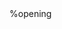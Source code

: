 
%opening
\title{Residual Analysis for Linear and LME Models with \texttt{R}}
\author{Dublin \texttt{R}}





\begin{document}

\maketitle

\tableofcontents

Below the table on the left shows inputs and outputs from a simple linear regression analysis, and the chart on the right displays the residual (e) and independent variable (X) as a residual plot.

%x	60	70	80	85	95
%y	70	65	70	95	85
%ŷ	65.411	71.849	78.288	81.507	87.945
%e	4.589	-6.849	-8.288	13.493	-2.945
% Image of residual plot
\newpage
The residual plot shows a fairly random pattern - the first residual is positive, the next two are negative, the fourth is positive, and the last residual is negative. This random pattern indicates that a linear model provides a decent fit to the data.

Below, the residual plots show three typical patterns. The first plot shows a random pattern, indicating a good fit for a linear model. The other plot patterns are non-random (U-shaped and inverted U), suggesting a better fit for a non-linear model.

		
%Random pattern	Non-random: U-shaped	Non-random: Inverted U
In the next lesson, we will work on a problem, where the residual plot shows a non-random pattern. And we will show how to "transform" the data to use a linear model with nonlinear data.

%----------------------------------------------------------------------------------------------%
\newpage
%http://blog.minitab.com/blog/adventures-in-statistics/why-you-need-to-check-your-residual-plots-for-regression-analysis
In the graph above, you can predict non-zero values for the residuals based on the fitted value. For example, a fitted value of 8 has an expected residual that is negative. Conversely, a fitted value of 5 or 11 has an expected residual that is positive.

The non-random pattern in the residuals indicates that the deterministic portion (predictor variables) of the model is not capturing some explanatory information that is “leaking” into the residuals. The graph could represent several ways in which the model is not explaining all that is possible. 

Possibilities include:

\begin{*ize}
\* A missing variable
\* A missing higher-order term of a variable in the model to explain the curvature
\* A missing interction between terms already in the model
\end{*ize}


Identifying and fixing the problem so that the predictors now explain the information that they missed before should produce a good-looking set of residuals!

In addition to the above, here are two more specific ways that predictive information can sneak into the residuals:

The residuals should not be correlated with another variable. If you can predict the residuals with another variable, that variable should be included in the model. In Minitab’s regression, you can plot the residuals by other variables to look for this problem.


\####{Autocorrelation} 
Adjacent residuals should not be correlated with each other (\textbf{autocorrelation}). If you can use one residual to predict the next residual, there is some predictive information present that is not captured by the predictors. Typically, this situation involves time-ordered observations. 

For example, if a residual is more likely to be followed by another residual that has the same sign, adjacent residuals are positively correlated. You can include a variable that captures the relevant time-related information, or use a time series analysis. 

\####{Durbin-Watson Test for Autocorrelated Errors}
The \textbf{\textit{Durbin-Watson} }procedure is commonly used to to test for autocorrelationof residuals.

\begin{framed}
\begin{verbatim}
attach(mtcars)
 FitMod <- lm(mpg~wt+cyl)

# library(car)
durbinWatsonTest(FitMod)

\end{verbatim}
\end{framed}
\begin{verbatim}
> durbinWatsonTest(FitMod)
 lag Autocorrelation D-W Statistic p-value
   1       0.1302185      1.671096   0.252
 Alternative hypothesis: rho != 0
\end{verbatim}
\newpage

% http://polisci.msu.edu/jacoby/icpsr/regress3/lectures/week3/11.Outliers.pdf
%---------------------------------------------------------------------------------------------%
\newpage
\##{Standardization and Studentization}
\###{Standardization} %1.4.1

A random variable is said to be standardized if the difference from its mean is scaled by its standard deviation. The residuals above have mean zero but their variance is unknown, it depends on the true values of $\theta$. Standardization is thus not possible in practice.

\###{Studentization} %1.4.2
Instead, you can compute studentized residuals by dividing a residual by an estimate of its standard deviation. 

\###{Internal and External Studentization} %1.4.3
If that estimate is independent of the $i-$th observation, the process is termed \emph{external studentization}`external studentization'. This is usually accomplished by excluding the $i-$th observation when computing the estimate of its standard error. If the observation contributes to the
standard error computation, the residual is said to be \emph{internally studentization}internally studentized.

Externally \emph{studentized residual} studentized residual require iterative influence analysis or a profiled residuals variance.

\###{Computation}%1.4.4

%The computation of internally studentized residuals relies on the diagonal entries of $\boldsymbol{V} (\hat{\theta})$ - $\boldsymbol{Q} (\hat{\theta})$, where $\boldsymbol{Q} (\hat{\theta})$ is computed as

\[ \boldsymbol{Q} (\hat{\theta}) = \boldsymbol{X} ( \boldsymbol{X}^{\prime}\boldsymbol{Q} (\hat{\theta})^{-1}\boldsymbol{X})\boldsymbol{X}^{-1} \]

\###{Pearson Residual}%1.4.5

Another possible scaled residual is the \index{Pearson residual} `Pearson residual', whereby a residual is divided by the standard deviation of the dependent variable. The Pearson residual can be used when the variability of $\hat{\beta}$ is disregarded in the underlying assumptions.






\newpage
\##{Regression Diagnostics with \texttt{R} }
% http://www.statmethods.net/stats/rdiagnostics.html

An excellent review of regression diagnostics is provided in John Fox's aptly named \textit{Overview of Regression Diagnostics}. Dr. Fox's car package provides advanced utilities for regression modeling.

\begin{verbatim}
(1) Fox, John. (1991). Regression Diagnostics: An Introduction. Sage Publications.
\end{verbatim}

\begin{framed}
\begin{verbatim}
# Assume that we are fitting a multiple linear regression
# on the MTCARS data
library(car)
fit <- lm(mpg~disp+hp+wt+drat, data=mtcars)

\end{verbatim}
\end{framed}


\###{Outliers}

Assessment of Outliers can be carried out using the \texttt{outlierTest} function.

\begin{framed}
\begin{verbatim}
outlierTest(fit) # Bonferonni p-value for most extreme obs
qqPlot(fit, main="QQ Plot") #qq plot for studentized resid 
leveragePlots(fit) # leverage plots
\end{verbatim}
\end{framed}
\###{Added Variable Plots}
\begin{framed}
\begin{verbatim}
# added variable plots 
av.Plots(fit)
\end{verbatim}
\end{framed}

\###{Non-constant Error Variance}
\begin{framed}
\begin{verbatim}

# Evaluate homoscedasticity
# non-constant error variance test
ncvTest(FitMod)
# plot studentized residuals vs. fitted values 
spreadLevelPlot(FitMod)
\end{verbatim}
\end{framed}

\begin{verbatim}
> ncvTest(FitMod)
Non-constant Variance Score Test 
Variance formula: ~ fitted.values 
Chisquare = 3.330027    Df = 1     p = 0.06802577 
\end{verbatim}

%mtcarsSpreadLevel Plot here

\begin{figure}[h!]
\centering
\includegraphics[width=0.7\linewidth]{./mtcarsSpreadLevelPlot}
\label{mtcarsSpreadLevelPlot}
\end{figure}


\begin{verbatim}
Suggested power transformation:  0.08866484 
\end{verbatim}

\###{Influential Observations}
\begin{framed}
\begin{verbatim}
# Influential Observations

# Cook's D plot
# identify D values > 4/(n-k-1) 
cutoff <- 4/((nrow(mtcars)-length(fit$coefficients)-2)) 
plot(fit, which=4, cook.levels=cutoff)
# Influence Plot 
influencePlot(fit,	 id.method="identify", main="Influence Plot", sub="Circle size is proportial to Cook's Distance" )
\end{verbatim}
\end{framed}
%-------------------------------------------------------------- %

\##{Case Deletion} %1.14
Case-deleted analysis is a popular method for evaluating the inﬂuence of a subset of cases on inference.

\textbf{Cite: CPJ} develops case-deletion diagnostics for detecting influential observations in mixed linear models. Diagnostics for both fixed effects and variance components are proposed. Computational formulas are given that make the procedures feasible. The methods are illustrated using examples. 

\###{Case Deletion Diagnostic Statistics}
% http://support.sas.com/documentation/cdl/en/statug/63033/HTML/default/viewer.htm#statug_genmod_sect045.htm

For ordinary generalized linear models, regression diagnostic statistics developed by Williams (1987) are commonly used in statistical platforms such as SS. These diagnostics measure the influence of an individual observation on model fit, and generalize the one-step diagnostics developed by Pregibon (1981) for the logistic regression model for binary data.
Preisser and Qaqish (1996) further generalize regression diagnostics to apply to models for correlated data fit by generalized estimating equations (GEEs), where the influence of entire clusters of correlated observations is measured.


\###{Matrix Notation for  Case deletion notation} %1.14.1

For notational simplicity, $\boldsymbol{A}(i)$ denotes an $n \times m$ matrix $\boldsymbol{A}$ with the $i$-th row
removed, $a_i$ denotes the $i$-th row of $\boldsymbol{A}$, and $a_{ij}$ denotes the $(i, j)-$th element of $\boldsymbol{A}$.

\###{Partitioning Matrices} %1.14.2
Without loss of generality, matrices can be partitioned as if the $i-$th omitted observation is the first row; i.e. $i=1$.

%---------------------------------------------------------------------------%
\newpage
\###{CPJ's Three Propositions} %1.15
%-----------------------------%


\####{Proposition 1}

\[
\boldsymbol{V}^{-1} =
\left[ \begin{array}{cc}
\nu^{ii} & \lambda_{i}^{\prime}  \\
\lambda_{i} & \Lambda_{[i]}
\end{array}\right] \]


\[\boldsymbol{V}_{[i]}^{-1} = \boldsymbol{\Lambda}_{[i]} - { \lambda_{i} \lambda_{i} ^{\prime} \over \lambda_{i} } \]

%-----------------------------%
\###{Proposition 2}

\begin{*ize}
\*[(i)] $ \boldsymbol{X}_{[i]}^{T}\boldsymbol{V}^{-1}_{[i]}\boldsymbol{X}_{[i]}$ = $\boldsymbol{X}^{\prime}\boldsymbol{V}^{-1}\boldsymbol{X}$
\*[(ii)] = $(\boldsymbol{X}^{\prime}\boldsymbol{V}^{-1}\boldsymbol{Y})^{-1}$
\*[(iii)] $ \boldsymbol{X}_{[i]}^{T}\boldsymbol{V}^{-1}_{[i]}\boldsymbol{Y}_{[i]}$ = $\boldsymbol{X}^{\prime}\boldsymbol{V}^{-1}\boldsymbol{Y}$
\end{*ize}
%-----------------------------%
\###{Proposition 3}
This proposition is similar to the formula for the one-step Newtown Raphson estimate of the logistic regression coefficients given by Pregibon (1981) and discussed in Cook Weisberg.
\newpage
\newpage
\##{Robust Regression (Optional Section)}

Robust regression is an alternative to ordinary least squares regression (OLS , the type of regression we have studied thus far) when data is contaminated with outliers or influential observations and it can also be used for the purpose of detecting influential observations.


\begin{framed}
\begin{verbatim}
FitAll = lm(Taste ~ Acetic + H2S + Lactic)
plot(FitAll)
\end{verbatim}
\end{framed}
This will produce a set of four plots: residuals versus fitted values, a Q-Q plot of standardized residuals, a scale-location plot (square roots of standardized residuals versus fitted values, and a plot of residuals versus leverage that adds bands corresponding to Cook's distances of 0.5 and 1. 

Using the plot to get a detailed interpretation of how well the model fits is beyond the scope of this module. However it is worth noting that plots identify particular observations that may warrant re-examination. 

\textbf{Remarks :} 
% OLD MA4605 Notes
The plots actually indicate the fitted model is actually quite good. The trend lines in the first and third plots demonstrate constant variance, and in the case of the first, the trend line through the centre of the plot  follows the X=0 line quite well.

The Q-Q plot (i.e. the second plot) indicates that the assumption of normality is vindicated.
The last plot indicates the no observations have unusually high Cook’s Distances values.  No observations are beyond the 0.5 (red line) threshold.

Robust regression is an alternative to least squares regression when data are contaminated with outliers or influential observations, and it can also be used for the purpose of detecting influential observation

% IMAGES HERE

Additionally I have added a line plot of the Cook’s Distance values. Which observations have the highest values for Cook’s Distance?

\begin{framed}
\begin{verbatim}
plot(cooks.distance(FitAll),type="b",pch=18,col="red")
\end{verbatim}
\end{framed}





%------------------------------------------------------------------------------------%
\###{The stackloss data set}
%Used in "rlm" help file
Brownlee's Stack Loss Plant Data contains operational data of a plant for the oxidation of ammonia to nitric acid.

The variables are: 
\begin{*ize}
\*	Air Flow	 Flow of cooling air
\*	Water Temp	 Cooling Water Inlet Temperature
\*	Acid Conc.	 Concentration of acid [per 1000, minus 500]
\*	stack.loss	 Stack loss
\end{*ize}

\###{Fitting a robust model (\texttt{rlm}}
%-------------------------------------%
\begin{framed}
\begin{verbatim}
summary(rlm(stack.loss ~ ., data = stackloss))
\end{verbatim}
\end{framed}
%-------------------------------------%
\begin{verbatim}
> summary(rlm(stack.loss ~ ., stackloss))

Call: rlm(formula = stack.loss ~ ., data = stackloss)
Residuals:
     Min       1Q   Median       3Q      Max 
-8.91753 -1.73127  0.06187  1.54306  6.50163 

Coefficients:
            Value    Std. Error t value 
(Intercept) -41.0265   9.8073    -4.1832
Air.Flow      0.8294   0.1112     7.4597
Water.Temp    0.9261   0.3034     3.0524
Acid.Conc.   -0.1278   0.1289    -0.9922

Residual standard error: 2.441 on 17 degrees of freedom
\end{verbatim}
%-------------------------------------%
\begin{framed}
\begin{verbatim}
 rlm(stack.loss ~ ., stackloss, psi = psi.hampel, init = "lts")
\end{verbatim}
\end{framed}
%-------------------------------------%
\begin{verbatim}
> rlm(stack.loss ~ ., stackloss, psi = psi.hampel, init = "lts")
Call:
rlm(formula = stack.loss ~ ., data = stackloss, psi = psi.hampel, 
    init = "lts")
Converged in 10 iterations

Coefficients:
(Intercept)    Air.Flow  Water.Temp  Acid.Conc. 
-40.4748037   0.7410863   1.2250703  -0.1455242 

Degrees of freedom: 21 total; 17 residual
Scale estimate: 3.09 
\end{verbatim}
%-------------------------------------%
\###{Using Other \textit{Psi} Operators}

Fitting is done by \textbf{\emph{iterated re-weighted least squares (IWLS).}}

Psi functions are supplied for the Huber, Hampel and Tukey bisquare proposals as psi.huber, \texttt{psi.hampel} and \textbf{psi.bisquare}. Huber's corresponds to a convex optimization problem and gives a unique solution (up to collinearity). The other two will have multiple local minima, and a good starting point is desirable.



\begin{*ize}
\* huber
\* bisquare
\* hampel

\end{*ize}

\begin{framed}
\begin{verbatim}
 rlm(stack.loss ~ ., stackloss, psi = psi.bisquare)
\end{verbatim}
\end{framed}
\begin{verbatim}
Call:
rlm(formula = stack.loss ~ ., data = stackloss, psi = psi.bisquare)
Converged in 11 iterations

Coefficients:
(Intercept)    Air.Flow  Water.Temp  Acid.Conc. 
-42.2852537   0.9275471   0.6507322  -0.1123310 

Degrees of freedom: 21 total; 17 residual
Scale estimate: 2.28 
\end{verbatim}


\###{Implementation of Robust Regression}
\begin{*ize}
\* When fitting a least squares regression, we might find some outliers or high leverage data points.  We have decided that these data points are not data entry errors, neither they are from a different population than most of our data. So we have no proper reason to exclude them from the analysis.  

\* Robust regression might be a good strategy since it is a compromise between excluding these points entirely from the analysis and including all the data points and treating all them equally in OLS regression. The idea of robust regression is to weigh the observations differently based on how well behaved these observations are.

\* 
The idea of robust regression is to weigh the observations differently based on how well behaved these observations are. Roughly speaking, it is a form of weighted and reweighted least squares regression (i.e. a two step process , first fitting a linear model, then a robust model to correct for the influence of outliers).
\* 
Robust regression is done by iterated re-weighted least squares (IRLS). The rlm command in the MASS package command implements several versions of robust regression.
\* 
There are several weighting functions that can be used for IRLS. We are going to first use the Huber weights in this example. We will then look at the final weights created by the IRLS process. This can be very useful. 
\* 
Also we will look at an alternative weighting approach to Huber’s weighting – called \textbf{Bisquare weighting}. 
\end{*ize}
%-----------------------------------------%
\####{Huber Weighting}
In Huber weighting, observations with small residuals get a weight of 1 and the r the residual, the smaller the weight. This is defined by the weight function


\begin{eqnarray}
w(e) = 1 for |e| \leq k  \\
w(e) = \frac{k}{|e|} for |e| > k
\end{eqnarray}


The value $k$ for the Huber method is called a \textbf{\textit{tuning constant}}; smaller values of k produce more resistance to outliers, but at the expense of lower efficiency when the errors are normally distributed.

The tuning constant is generally picked to give reasonably high efficiency in the normal case; in particular,$ k = 1.345\sigma$ for the Huber’s method, where $\sigma$ is the standard deviation of the errors) produce 95-percent efficiency when the errors are normal, and still offer protection against outliers.

%(Bisquare Weighting is very similar).

\begin{framed}
\begin{verbatim}
library(MASS)
FitAll.rr = rlm(Taste ~ Acetic + H2S + Lactic)
\end{verbatim}
\end{framed}

\begin{verbatim}
> summary(FitAll.rr)

Call: rlm(formula = Taste ~ Acetic + H2S + Lactic)
Residuals:
    Min      1Q  Median      3Q     Max 
-16.163  -5.612  -1.153   5.487  27.106 

Coefficients:
            Value    Std. Error t value 
(Intercept) -20.7529  20.1001    -1.0325
Acetic       -1.5331   4.5422    -0.3375
H2S           4.0515   1.2715     3.1864
Lactic       20.1459   8.7885     2.2923

Residual standard error: 8.471 on 26 degrees of freedom
\end{verbatim}

Regression Equation: 
\[ \hat{Taste} = -20.75 -1.53 Acetic + 4.05 H2S + 20.14 Lactic\]
From before, we noticed that observations 15 , 12 and 8 were influential in the determination of the coefficients. The following table indicates the weight given to each observation when using robust regression.  

We can see that roughly, as the absolute residual goes down, the weight goes up. In other words, cases with a  residuals tend to be down-weighted.

%(You do not need to know how to implement the code used to generate this table, but we will be looking at how to construct data frames later in the course.)

\begin{framed}
\begin{verbatim}
> hweights <- data.frame(Taste = Taste, resid = FitAll.rr$resid,
+     weight = FitAll.rr$w)
> hweights2 <- hweights[order(FitAll.rr$w), ]
>
\end{verbatim}
\end{framed}

\begin{verbatim}
> hweights2[1:15, ]
   Taste      resid    weight
15  54.9  27.105636 0.4203556
12  57.2  17.518919 0.6504044
8   21.9 -16.162753 0.7049043
3   39.0  14.318512 0.7957592
18   6.4 -13.609277 0.8371707
28   0.7 -11.410452 0.9985018
1   12.3   9.990965 1.0000000
2   20.9  -1.692664 1.0000000
4   47.9  10.648009 1.0000000
5    5.6  -1.866642 1.0000000
6   25.9   2.632602 1.0000000
7   37.3   5.744433 1.0000000
9   18.1   4.775657 1.0000000
10  21.0   1.048052 1.0000000
11  34.9   5.723592 1.0000000
\end{verbatim}
\####{Implementation with Bisquare Weighting}
Implementing with bisquare weighting simply requires the specification of the additional argument, as per the code below, highlighted in green)
\begin{framed}
\begin{verbatim}
> FitAll.rr.2 = rlm(Taste ~ Acetic + H2S + Lactic, psi = psi.bisquare)
\end{verbatim}
\end{framed}
\begin{verbatim}
> summary(FitAll.rr.2)

Call: rlm(formula = Taste ~ Acetic + H2S + Lactic, psi = psi.bisquare)
Residuals:
     Min       1Q   Median       3Q      Max 
-15.7034  -5.1552  -0.9793   5.6933  27.7661 

Coefficients:
            Value    Std. Error t value 
(Intercept) -17.7730  20.7031    -0.8585
Acetic       -2.2650   4.6784    -0.4841
H2S           4.0569   1.3096     3.0977
Lactic       20.6885   9.0522     2.2855

Residual standard error: 7.878 on 26 degrees of freedom
\end{verbatim}
%Regression Equation :

%Taste* = -17.77 -2.26 Acetic + 4.05 H2S + 20.68 Lactic


Weights using Bisquare estimator.

\begin{verbatim}
> hweights2[1:15, ]
   Taste      resid    weight
15  54.9  27.766087 0.1884633
12  57.2  18.182810 0.5735669
8   21.9 -15.703388 0.6707319
3   39.0  14.384429 0.7193235
18   6.4 -13.462286 0.7516310
28   0.7 -11.190438 0.8246092
19  18.0 -11.112316 0.8269297
4   47.9  10.860173 0.8343637
1   12.3   9.852297 0.8625704
20  38.9  -8.952091 0.8858015
14  25.9   8.588121 0.8946576
30   5.5  -8.019522 0.9078077
7   37.3   6.329446 0.9420556
11  34.9   5.999726 0.9478611
13   0.7  -5.470990 0.9565447
\end{verbatim}

\####{Conclusion}
We can see that the weight given to some observations is dramatically lower using the bisquare weighting function than the Huber weighting function and the coefficient estimates from these two different weighting methods differ. 
When comparing the results of a regular OLS regression and a robust regression, if the results are very different, you will most likely want to use the results from the robust regression. 
 differences suggest that the model parameters are being highly influenced by outliers. Different functions have advantages and drawbacks. Huber weights can have difficulties with severe outliers, and bisquare weights can have difficulties converging or may yield multiple solutions. 




%-------------------------------------------------------------- %
\newpage
\##{Residual Analysis for GLMs (Optional Section)}





\###{Pearson and Deviance Residuals} 
% https://v8doc.sas.com/sashtml/insight/chap39/sect55.htm

Pearson Residuals





The Pearson residual is the raw residual divided by the square root of the variance function $V(\mu).$
The Pearson residual is the individual contribution to the Pearson $\chi^2$ statistic. 

For a binomial distribution with mi trials in the ith observation, it is defined as

\[ r_{Pi} = \sqrt{ m_{i}}
 \frac{r_{i}}{\sqrt{V(\hat{ \mu_{i}})}} \]
For other distributions, the Pearson residual is defined as

\[ r_{Pi} = \frac{r_{i}}{\sqrt{V(\hat{ \mu_{i}})}}\]
The Pearson residuals can be used to check the model fit at each observation for generalized linear models. 
%These residuals are stored in variables named RP_yname for each response variable, where yname is the response variable name. 
The standardized and studentized Pearson residuals are
\[
r_{Psi} = \frac{r_{Pi}}{\sqrt{\hat{ \phi} (1- h_{i})} } \]
\[ r_{Pti} = \frac{r_{Pi}}{\sqrt{ \hat{ \phi}_{(i)}
 (1- h_{i})} } \]



The \textbf{deviance residual} is the measure of deviance contributed from each observation and is given by
\[r_{Di} = \textrm{sign}( r_{i})
 \sqrt{ d_{i}}\]
where $d_i$ is the individual deviance contribution.
The deviance residuals can be used to check the model fit at each observation for generalized linear models. 

%These residuals are stored in variables named \textit{RD\_yname} for each response variable, where yname is the response variable name. 

The standardized and studentized deviance residuals are
\[
r_{Dsi} = \frac{r_{Di}}{\sqrt{\hat{ \phi} (1- h_{i})} }\]
\[r_{Dti} = \frac{r_{Di}}{\sqrt{ \hat{ \phi}_{(i)}
 (1- h_{i})}}\]
 
\newpage
 
\###{Diagnostics for Logistic Regression}

\###{Diagnostics for Poisson Regression}
%-------------------------------------------------------------- %
\newpage
\##{Residual Analysis for LME Models}
\###{Introduction}%1.1
In classical linear models model diagnostics have been become a required part of any statistical analysis, and the methods are commonly available in statistical packages and standard textbooks on applied regression. However it has been noted by several papers that model diagnostics do not often accompany LME model analyses.

\textbf{Cite:Zewotir} lists several established methods of analyzing influence in LME models. These methods include \begin{*ize}
\* Cook's distance for LME models,
\* \index{likelihood distance} likelihood distance,
\* the variance (information) ration,
\* the \index{Cook-Weisberg statistic} Cook-Weisberg statistic,
\* the \index{Andrews-Prebigon statistic} Andrews-Prebigon statistic.
\end{*ize}

%-------------------------------------------------------------------------------------------------------------------------------------%
\###{Zewotir Measures of Influence in LME Models}%2.2
%Zewotir page 161
\citet{Zewotir} describes a number of approaches to model diagnostics, investigating each of the following;
\begin{*ize}
\* Variance components
\* Fixed effects parameters
\* Prediction of the response variable and of random effects
\* likelihood function
\end{*ize}

\###{Cook's Distance applied to LMEs}
\begin{*ize}
\* For variance components $\gamma$: $CD(\gamma)_i$,
\* For fixed effect parameters $\beta$: $CD(\beta)_i$,
\* For random effect parameters $\boldsymbol{u}$: $CD(u)_i$,
\* For linear functions of $\hat{beta}$: $CD(\psi)_i$
\end{*ize}

\###{Iterative and non-iterative influence analysis for LMEs} %1.13

\textbf{Cite: Schabenberger} highlights some of the issue regarding implementing mixed model diagnostics.

A measure of total influence requires updates of all model parameters. However, this doesnt increase the procedures execution time by the same degree.

\###{Iterative Influence Analysis}

%----schabenberger page 8
For linear models, the implementation of influence analysis is straightforward.
However, for LME models, the process is more complex. Update formulas for the fixed effects are available only when the covariance parameters are assumed to be known. A measure of total influence requires updates of all model parameters. This can only be achieved in general is by omitting observations, then refitting the model.\textbf{Cite: Schabenberger} describes the choice between \index{iterative influence analysis} iterative influence analysis and \index{non-iterative influence analysis} non-iterative influence analysis.



%------------------------------------------------------------%
\begin{description}
\*[Random Effects]

A  value for $CD(u)_i$ indicates that the $i-$th observation is influential in predicting random effects.

\*[linear functions]
$CD(\psi)_i$ does not have to be calculated unless $CD(\beta)_i$ is .


\*[Information Ratio]
\end{description}

%--------------------------------------------------------------%
\newpage
\##{Measures 2} %2.4

\###{Cook's Distance} %2.4.1
\begin{*ize}
\* For variance components $\gamma$
\end{*ize}

Diagnostic tool for variance components
\[ C_{\theta i} =(\hat(\theta)_{[i]} - \hat(\theta))^{T}\mbox{cov}( \hat(\theta))^{-1}(\hat(\theta)_{[i]} - \hat(\theta))\]

\###{Variance Ratio} %2.4.2
\begin{*ize}
\* For fixed effect parameters $\beta$.
\end{*ize}

\###{Cook-Weisberg statistic} %2.4.3
\begin{*ize}
\* For fixed effect parameters $\beta$.
\end{*ize}

\###{Andrews-Pregibon statistic} %2.4.4
\begin{*ize}
\* For fixed effect parameters $\beta$.
\end{*ize}
The Andrews-Pregibon statistic $AP_{i}$ is a measure of influence based on the volume of the confidence ellipsoid.
The r this statistic is for observation $i$, the stronger the influence that observation will have on the model fit.


%---------------------------------------------------------------------------%




%------------------------------------------------------------%
\###{Likelihood Distance}


\citet{BA83}

\###{Diagnostics for LMEs with \texttt{R}}
influence.ME: Tools for detecting influential data in mixed effects models

influence.ME provides a collection of tools for detecting influential cases in generalized mixed effects models. It analyses models that were estimated using lme4. The basic rationale behind identifying influential data is that when iteratively single units are omitted from the data, models based on these data should not produce substantially different estimates. To standardize the assessment of how influential a (single group of) observation(s) is, several measures of influence are common practice, such as DFBETAS and Cook's Distance. In addition, we provide a measure of percentage change of the fixed point estimates and a simple procedure to detect changing levels of significance.


%------------------------------------------------------------------------------------------------%
% http://journal.r-project.org/archive/2012-2/RJournal_2012-2_Nieuwenhuis~et~al.pdf

You should have a look at the \texttt{R} package \textit{\textbf{influence.ME}}. It allows you to compute measures of influential data for mixed effects models generated by lme4.

An example model:
\begin{verbatim}
library(lme4)
model <- lmer(mpg ~ disp + (1 | cyl), mtcars)
\end{verbatim}

The function \texttt{influence} is the basis for all further steps:

\begin{verbatim}
library(influence.ME)
infl <- influence(model, obs = TRUE)
\end{verbatim}
Calculate Cook's distance:
\begin{verbatim}
cooks.distance(infl)
\end{verbatim}
Plot Cook's distance:
\begin{verbatim}
plot(infl, which = "cook")
\end{verbatim}
\newpage
%----------------------------------------------------------------------------------------%

\##{Case-Deletion Diagnostics for LMEs The CPJ Paper}%1.13

\###{Case-Deletion results for Variance components}
\textbf{Cite: CPJ}  examines case deletion results for estimates of the variance components, proposing the use of one-step estimates of variance components for examining case influence. The method describes focuses on REML estimation, but can easily be adapted to ML or other methods.

This paper develops their global influences for the deletion of single observations in two steps: a one-step estimate for the REML (or ML) estimate of the variance components, and an ordinary case-deletion diagnostic for a weighted regression problem ( conditional on the estimated covariance matrix) for fixed effects.

% Lesaffre's approach accords with that proposed by Christensen et al when applied in a repeated measurement context, with a  sample size.

\###{CPJ Notation} %1.13.1

\[ \boldsymbol{C} = \boldsymbol{H}^{-1} = \left[
\begin{array}{cc}
c_{ii} & \boldsymbol{c}_{i}^{\prime}\\
\boldsymbol{c}_{i} &  \boldsymbol{C}_{[i]}
\end{array} \right]
\]

\textbf{Cite: CPJ}  noted the following identity:

\[ \boldsymbol{H}_{[i]}^{-1}  = \boldsymbol{C}_{[i]} - {1 \over c_{ii}}\boldsymbol{c}_{[i]}\boldsymbol{c}_{[i]}^{\prime} \]


\textbf{Cite: CPJ} use the following as building blocks for case deletion statistics.
\begin{*ize}
\* $\breve{x}_i$
\* $\breve{z}_i$
\* $\breve{z}_ij$
\* $\breve{y}_i$
\* $p_ii$
\* $m_i$
\end{*ize}
All of these terms are a function of a row (or column) of $\boldsymbol{H}$ and $\boldsymbol{H}_{[i]}^{-1}$



\bibliographystyle{chicago}
\bibliography{DB-txfrbib}


\end{document} 
